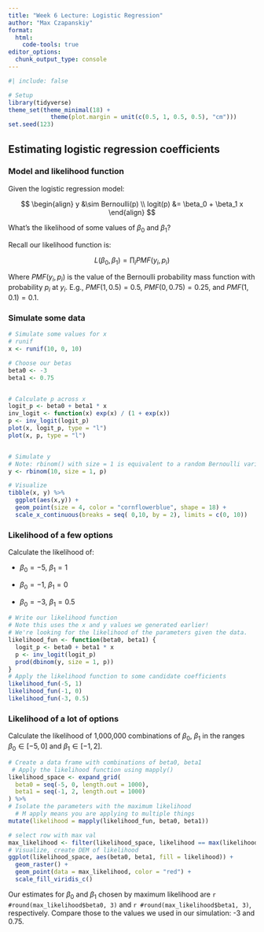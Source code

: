 ```yaml
---
title: "Week 6 Lecture: Logistic Regression"
author: "Max Czapanskiy"
format:
  html:
    code-tools: true
editor_options: 
  chunk_output_type: console
---
```


```r
#| include: false

# Setup
library(tidyverse)
theme_set(theme_minimal(18) +
            theme(plot.margin = unit(c(0.5, 1, 0.5, 0.5), "cm")))
set.seed(123)

```

## Estimating logistic regression coefficients

### Model and likelihood function

Given the logistic regression model:

$$
\begin{align}
y &\sim Bernoulli(p) \\
logit(p) &= \beta_0 + \beta_1 x
\end{align}
$$

What's the likelihood of some values of $\beta_0$ and $\beta_1$?

Recall our likelihood function is:

$$
L(\beta_0, \beta_1) = \prod_i PMF(y_i, p_i)
$$

Where $PMF(y_i, p_i)$ is the value of the Bernoulli probability mass function with probability $p_i$ at $y_i$. E.g., $PMF(1, 0.5)=0.5$, $PMF(0, 0.75)=0.25$, and $PMF(1, 0.1)=0.1$.

### Simulate some data

```r
# Simulate some values for x
# runif 
x <- runif(10, 0, 10)

# Choose our betas
beta0 <- -3
beta1 <- 0.75


# Calculate p across x 
logit_p <- beta0 + beta1 * x
inv_logit <- function(x) exp(x) / (1 + exp(x))
p <- inv_logit(logit_p)
plot(x, logit_p, type = "l")
plot(x, p, type = "l")


# Simulate y
# Note: rbinom() with size = 1 is equivalent to a random Bernoulli variable
y <- rbinom(10, size = 1, p)

# Visualize
tibble(x, y) %>%
  ggplot(aes(x,y)) +
  geom_point(size = 4, color = "cornflowerblue", shape = 18) +
  scale_x_continuous(breaks = seq( 0,10, by = 2), limits = c(0, 10))

```

### Likelihood of a few options

Calculate the likelihood of:

-   $\beta_0=-5$, $\beta_1 = 1$

-   $\beta_0=-1$, $\beta_1 = 0$

-   $\beta_0=-3$, $\beta_1 = 0.5$

```r
# Write our likelihood function 
# Note this uses the x and y values we generated earlier!
# We're looking for the likelihood of the parameters given the data.
likelihood_fun <- function(beta0, beta1) {
  logit_p <- beta0 + beta1 * x
  p <- inv_logit(logit_p)
  prod(dbinom(y, size = 1, p))
}
# Apply the likelihood function to some candidate coefficients
likelihood_fun(-5, 1)
likelihood_fun(-1, 0)
likelihood_fun(-3, 0.5)
```

### Likelihood of a lot of options

Calculate the likelihood of 1,000,000 combinations of $\beta_0$, $\beta_1$ in the ranges $\beta_0 \in [-5, 0]$ and $\beta_1 \in [-1, 2]$.

```r
# Create a data frame with combinations of beta0, beta1
 # Apply the likelihood function using mapply()
likelihood_space <- expand_grid(
  beta0 = seq(-5, 0, length.out = 1000),
  beta1 = seq(-1, 2, length.out = 1000)
) %>%
# Isolate the parameters with the maximum likelihood
  # M apply means you are applying to multiple things
mutate(likelihood = mapply(likelihood_fun, beta0, beta1))

# select row with max val
max_likelihood <- filter(likelihood_space, likelihood == max(likelihood))
# Visualize, create DEM of likelihood
ggplot(likelihood_space, aes(beta0, beta1, fill = likelihood)) + 
  geom_raster() + 
  geom_point(data = max_likelihood, color = "red") + 
  scale_fill_viridis_c()
```

Our estimates for $\beta_0$ and $\beta_1$ chosen by maximum likelihood are `r #round(max_likelihood$beta0, 3)` and `r #round(max_likelihood$beta1, 3)`, respectively. Compare those to the values we used in our simulation: -3 and 0.75.
